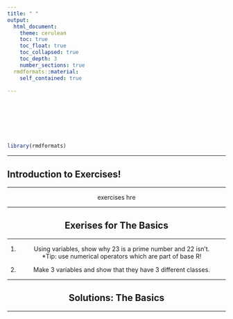 ---
title: " "
output:
  html_document:
    theme: cerulean
    toc: true
    toc_float: true
    toc_collapsed: true
    toc_depth: 3
    number_sections: true
  rmdformats::material:
    self_contained: true

---

<br><br><br><br><br>
```{r include=FALSE}
library(rmdformats)
```
***
## Introduction to Exercises!
***
<div style="text-align: center;" markdown="0">

exercises hre



***
## Exerises for The Basics
***

1) Using variables, show why 23 is a prime number and 22 isn't. <br>
*Tip: use numerical operators which are part of base R!<br>

2) Make 3 variables and show that they have 3 different classes.<br>




***
## Solutions: The Basics
***



</div>